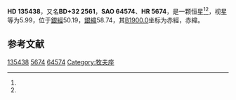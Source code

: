 {{Starbox begin
| name = HD 135438
}}
{{Starbox observe
| epoch = [[J2000.0|J2000.0]]
| constell = {{星座名待查}}<ref name=SIMBAD>{{cite web
 | url=http://simbad.u-strasbg.fr/simbad/sim-id?Ident=HR+5674
 | title=Pulsating variable Star
 | publisher=Centre de Données astronomiques de Strasbourg
 | work=SIMBAD
 | accessdate=2012-07-13
 | archive-date=2016-03-17
 | archive-url=https://web.archive.org/web/20160317094813/http://simbad.u-strasbg.fr/simbad/sim-id?Ident=HR+5674
 | dead-url=no
 }}</ref><ref name=DATA>{{cite web
 | url=http://vizier.u-strasbg.fr/viz-bin/VizieR-5?-out.add=.&-source=5050&-corr=PK=HR&-out.max=9999&HR=5674
 | title=VizieR Detailed Page
 | accessdate=2012-07-13
 | archive-date=2016-03-05
 | archive-url=https://web.archive.org/web/20160305202716/http://vizier.u-strasbg.fr/viz-bin/VizieR-5?-out.add=.&-source=5050&-corr=PK=HR&-out.max=9999&HR=5674
 | dead-url=no
 }}</ref>
| 星官 = 
| ra = {{RA|15|14|6.1}}<ref name=SIMBAD /><ref name=DATA />
| dec = {{DEC|+31|47|17}}<ref name=SIMBAD /><ref name=DATA />
| appmag_v = 5.99<ref name=SIMBAD /><ref name=DATA />
}}
{{Starbox character
| class = K5<ref name=SIMBAD /><ref name=DATA />
| b-v = 1.52<ref name=SIMBAD /><ref name=DATA />
| u-b = <ref name=SIMBAD /><ref name=DATA />
| r-i = <ref name=SIMBAD /><ref name=DATA />
| variable = 
}}
{{Starbox astrometry
| radial_v = 
| prop_mo_ra = 4
| parallax = 
| p_error = 
}}
{{Starbox catalog
| names =BD+32 2561，[[SAO星表|SAO]] 64574，[[HD星表|HD]] 135438，[[HR星表|HR]] 5674}}
{{Starbox reference |Simbad=HR+5674}}
{{Starbox end}}

'''HD 135438'''，又名'''BD+32 2561'''，'''SAO 64574'''、'''HR 5674'''，是一颗恒星<ref name=SIMBAD /><ref name=DATA />，视星等为5.99，位于[[銀道座標系|銀經]]50.19，[[銀道座標系|銀緯]]58.74，其[[B1900.0|B1900.0]]坐标为赤經{{RA|15|10|0.3}}，赤緯{{DEC|+32|58.74|40}}。

== 参考文献 ==
{{reflist}}

{{star-stub}}

[[Category:HD和HDE天體|135438]]
[[Category:HR天體|5674]]
[[Category:SAO天體|64574]]
[[Category:牧夫座|Category:牧夫座]]